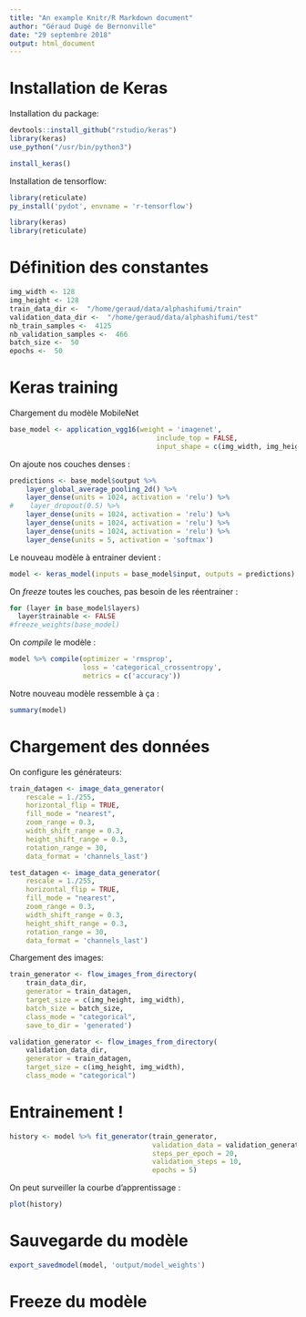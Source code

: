 ```yaml
---
title: "An example Knitr/R Markdown document"
author: "Géraud Dugé de Bernonville"
date: "29 septembre 2018"
output: html_document
---
```


# Installation de Keras

Installation du package:

```r
devtools::install_github("rstudio/keras")
library(keras)
use_python("/usr/bin/python3")

install_keras()
```

Installation de tensorflow:
```r
library(reticulate)
py_install('pydot', envname = 'r-tensorflow')
```

```r
library(keras)
library(reticulate)
```

# Définition des constantes

```r
img_width <- 128
img_height <- 128
train_data_dir <-  "/home/geraud/data/alphashifumi/train"
validation_data_dir <-  "/home/geraud/data/alphashifumi/test"
nb_train_samples <-  4125
nb_validation_samples <-  466 
batch_size <-  50
epochs <-  50
```

# Keras training

Chargement du modèle MobileNet

```r
base_model <- application_vgg16(weight = 'imagenet',
                                    include_top = FALSE,
                                    input_shape = c(img_width, img_height, 3))

```

On ajoute nos couches denses :

```r
predictions <- base_model$output %>%
    layer_global_average_pooling_2d() %>%
    layer_dense(units = 1024, activation = 'relu') %>%
#    layer_dropout(0.5) %>%
    layer_dense(units = 1024, activation = 'relu') %>%
    layer_dense(units = 1024, activation = 'relu') %>%
    layer_dense(units = 1024, activation = 'relu') %>%
    layer_dense(units = 5, activation = 'softmax')

```

Le nouveau modèle à entrainer devient :
```r
model <- keras_model(inputs = base_model$input, outputs = predictions)
```

On _freeze_ toutes les couches, pas besoin de les réentrainer :

```r
for (layer in base_model$layers)
  layer$trainable <- FALSE
#freeze_weights(base_model)
```

On _compile_ le modèle :

```r
model %>% compile(optimizer = 'rmsprop',
                  loss = 'categorical_crossentropy',
                  metrics = c('accuracy'))
```

Notre nouveau modèle ressemble à ça :

```r
summary(model)
```
# Chargement des données

On configure les générateurs:
```r
train_datagen <- image_data_generator(
    rescale = 1./255,
    horizontal_flip = TRUE,
    fill_mode = "nearest",
    zoom_range = 0.3,
    width_shift_range = 0.3,
    height_shift_range = 0.3,
    rotation_range = 30,
    data_format = 'channels_last')

test_datagen <- image_data_generator(
    rescale = 1./255,
    horizontal_flip = TRUE,
    fill_mode = "nearest",
    zoom_range = 0.3,
    width_shift_range = 0.3,
    height_shift_range = 0.3,
    rotation_range = 30,
    data_format = 'channels_last')

```

Chargement des images:

```r
train_generator <- flow_images_from_directory(
    train_data_dir,
    generator = train_datagen,
    target_size = c(img_height, img_width),
    batch_size = batch_size, 
    class_mode = "categorical",
    save_to_dir = 'generated')

validation_generator <- flow_images_from_directory(
    validation_data_dir,
    generator = train_datagen,
    target_size = c(img_height, img_width),
    class_mode = "categorical")

```

# Entrainement !

```r
history <- model %>% fit_generator(train_generator,
                                   validation_data = validation_generator,
                                   steps_per_epoch = 20,
                                   validation_steps = 10,
                                   epochs = 5)

```

On peut surveiller la courbe d'apprentissage :

```r

plot(history)
```

# Sauvegarde du modèle

```r
export_savedmodel(model, 'output/model_weights')
```
# Freeze du modèle

```r

```
